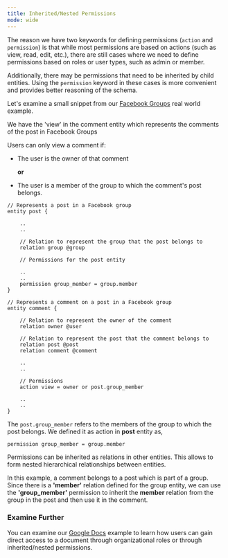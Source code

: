 ```yaml
---
title: Inherited/Nested Permissions
mode: wide
---
```


The reason we have two keywords for defining permissions (`action` and `permission`) is that while most permissions are based on actions (such as view, read, edit, etc.), there are still cases where we need to define permissions based on roles or user types, such as admin or member.

Additionally, there may be permissions that need to be inherited by child entities. Using the `permission` keyword in these cases is more convenient and provides better reasoning of the schema.

Let's examine a small snippet from our [Facebook Groups](/getting-started/examples/facebook-groups) real world example. 

We have the 'view' in the comment entity which represents the comments of the post in Facebook Groups

Users can only view a comment if:

- The user is the owner of that comment

  **or**

- The user is a member of the group to which the comment's post belongs.

```perm
// Represents a post in a Facebook group
entity post {

    ..
    ..

    // Relation to represent the group that the post belongs to
    relation group @group

    // Permissions for the post entity

    ..
    ..
    permission group_member = group.member
}

// Represents a comment on a post in a Facebook group
entity comment {

    // Relation to represent the owner of the comment
    relation owner @user

    // Relation to represent the post that the comment belongs to
    relation post @post
    relation comment @comment

    ..
    ..

    // Permissions
    action view = owner or post.group_member

    ..
    ..
}
```

The `post.group_member` refers to the members of the group to which the post belongs. We defined it as action in **post** entity as,

```perm
permission group_member = group.member
```

Permissions can be inherited as relations in other entities. This allows to form nested hierarchical relationships between entities.

In this example, a comment belongs to a post which is part of a group. Since there is a **'member'** relation defined for the group entity, we can use the **'group_member'** permission to inherit the **member** relation from the group in the post and then use it in the comment.

### Examine Further 

You can examine our [Google Docs](/getting-started/examples/google-docs) example to learn how users can gain direct access to a document through organizational roles or through inherited/nested permissions.



